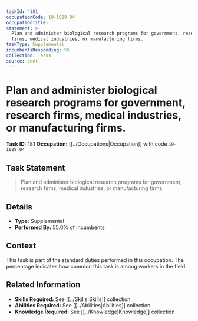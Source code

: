 ```yaml
---
taskId: '181'
occupationCode: 19-1029.04
occupationTitle: ''
statement: >-
  Plan and administer biological research programs for government, research
  firms, medical industries, or manufacturing firms.
taskType: Supplemental
incumbentsResponding: 55
collection: Tasks
source: onet
---
```

# Plan and administer biological research programs for government, research firms, medical industries, or manufacturing firms.

**Task ID:** 181
**Occupation:** [[../Occupations|Occupation]] with code `19-1029.04`

## Task Statement

> Plan and administer biological research programs for government, research firms, medical industries, or manufacturing firms.

## Details

- **Type:** Supplemental
- **Performed By:** 55.0% of incumbents

## Context

This task is part of the standard duties performed in this occupation. The percentage indicates how common this task is among workers in the field.

## Related Information

- **Skills Required:** See [[../Skills|Skills]] collection
- **Abilities Required:** See [[../Abilities|Abilities]] collection
- **Knowledge Required:** See [[../Knowledge|Knowledge]] collection
